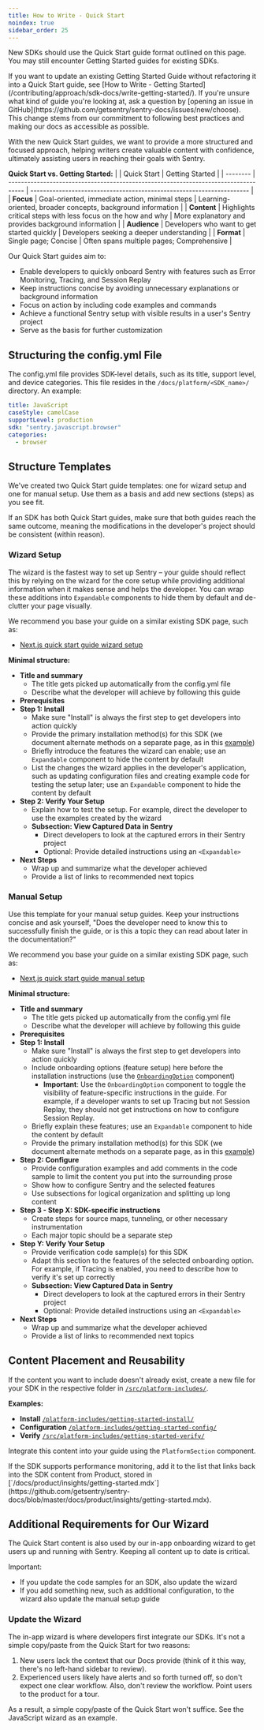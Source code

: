```yaml
---
title: How to Write - Quick Start
noindex: true
sidebar_order: 25
---
```


New SDKs should use the Quick Start guide format outlined on this page. You may still encounter Getting Started guides for existing SDKs.

<Alert type="info" title="Note">
  If you want to update an existing Getting Started Guide without refactoring it
  into a Quick Start guide, see [How to Write - Getting
  Started](/contributing/approach/sdk-docs/write-getting-started/). If you're
  unsure what kind of guide you're looking at, ask a question by [opening an
  issue in GitHub](https://github.com/getsentry/sentry-docs/issues/new/choose).
</Alert>

<Expandable type="info" title="Why the change?">
This change stems from our commitment to following best practices and making our docs as accessible as possible.

With the new Quick Start guides, we want to provide a more structured and focused approach, helping writers create valuable content with confidence, ultimately assisting users in reaching their goals with Sentry.

**Quick Start vs. Getting Started:**
| | Quick Start | Getting Started |
| -------- | ----------------------------------------------------------------------------------- | --------------------------------------------------------------------- |
| **Focus** | Goal-oriented, immediate action, minimal steps | Learning-oriented, broader concepts, background information |
| **Content** | Highlights critical steps with less focus on the how and why | More explanatory and provides background information |
| **Audience** | Developers who want to get started quickly | Developers seeking a deeper understanding |
| **Format** | Single page; Concise | Often spans multiple pages; Comprehensive |

</Expandable>

Our Quick Start guides aim to:

- Enable developers to quickly onboard Sentry with features such as Error Monitoring, Tracing, and Session Replay
- Keep instructions concise by avoiding unnecessary explanations or background information
- Focus on action by including code examples and commands
- Achieve a functional Sentry setup with visible results in a user's Sentry project
- Serve as the basis for further customization

## Structuring the config.yml File

The config.yml file provides SDK-level details, such as its title, support level, and device categories. This file resides in the `/docs/platform/<SDK_name>/` directory. An example:

```yaml
title: JavaScript
caseStyle: camelCase
supportLevel: production
sdk: "sentry.javascript.browser"
categories:
  - browser
```

## Structure Templates

We've created two Quick Start guide templates: one for wizard setup and one for manual setup. Use them as a basis and add new sections (steps) as you see fit.

If an SDK has both Quick Start guides, make sure that both guides reach the same outcome, meaning the modifications in the developer's project should be consistent (within reason).

### Wizard Setup

The wizard is the fastest way to set up Sentry – your guide should reflect this by relying on the wizard for the core setup while providing additional information when it makes sense and helps the developer. You can wrap these additions into `Expandable` components to hide them by default and de-clutter your page visually.

We recommend you base your guide on a similar existing SDK page, such as:

- [Next.js quick start guide wizard setup](/platforms/javascript/guides/nextjs/)

**Minimal structure:**

- **Title and summary**
  - The title gets picked up automatically from the config.yml file
  - Describe what the developer will achieve by following this guide
- **Prerequisites**
- **Step 1: Install**
  - Make sure "Install" is always the first step to get developers into action quickly
  - Provide the primary installation method(s) for this SDK (we document alternate methods on a separate page, as in this [example](/platforms/javascript/install/))
  - Briefly introduce the features the wizard can enable; use an `Expandable` component to hide the content by default
  - List the changes the wizard applies in the developer's application, such as updating configuration files and creating example code for testing the setup later; use an `Expandable` component to hide the content by default
- **Step 2: Verify Your Setup**
  - Explain how to test the setup. For example, direct the developer to use the examples created by the wizard
  - **Subsection: View Captured Data in Sentry**
    - Direct developers to look at the captured errors in their Sentry project
    - Optional: Provide detailed instructions using an `<Expandable>`
- **Next Steps**
  - Wrap up and summarize what the developer achieved
  - Provide a list of links to recommended next topics

### Manual Setup

Use this template for your manual setup guides. Keep your instructions concise and ask yourself, "Does the developer need to know this to successfully finish the guide, or is this a topic they can read about later in the documentation?"

We recommend you base your guide on a similar existing SDK page, such as:

- [Next.js quick start guide manual setup](https://docs.sentry.io/platforms/javascript/guides/nextjs/manual-setup/)

**Minimal structure:**

- **Title and summary**
  - The title gets picked up automatically from the config.yml file
  - Describe what the developer will achieve by following this guide
- **Prerequisites**
- **Step 1: Install**
  - Make sure "Install" is always the first step to get developers into action quickly
  - Include onboarding options (feature setup) here before the installation instructions (use the [`OnboardingOption`](/contributing/pages/components/#onboarding-options) component)
    - **Important**: Use the `OnboardingOption` component to toggle the visibility of feature-specific instructions in the guide. For example, if a developer wants to set up Tracing but not Session Replay, they should not get instructions on how to configure Session Replay.
  - Briefly explain these features; use an `Expandable` component to hide the content by default
  - Provide the primary installation method(s) for this SDK (we document alternate methods on a separate page, as in this [example](/platforms/javascript/install/))
- **Step 2: Configure**
  - Provide configuration examples and add comments in the code sample to limit the content you put into the surrounding prose
  - Show how to configure Sentry and the selected features
  - Use subsections for logical organization and splitting up long content
- **Step 3 - Step X: SDK-specific instructions**
  - Create steps for source maps, tunneling, or other necessary instrumentation
  - Each major topic should be a separate step
- **Step Y: Verify Your Setup**
  - Provide verification code sample(s) for this SDK
  - Adapt this section to the features of the selected onboarding option. For example, if Tracing is enabled, you need to describe how to verify it's set up correctly
  - **Subsection: View Captured Data in Sentry**
    - Direct developers to look at the captured errors in their Sentry project
    - Optional: Provide detailed instructions using an `<Expandable>`
- **Next Steps**
  - Wrap up and summarize what the developer achieved
  - Provide a list of links to recommended next topics

## Content Placement and Reusability

If the content you want to include doesn't already exist, create a new file for your SDK in the respective folder in [`/src/platform-includes/`](https://github.com/getsentry/sentry-docs/tree/master/platform-includes).

**Examples:**

- **Install** [`/platform-includes/getting-started-install/`](https://github.com/getsentry/sentry-docs/tree/master/platform-includes/getting-started-install)
- **Configuration** [`/platform-includes/getting-started-config/`](https://github.com/getsentry/sentry-docs/tree/master/platform-includes/getting-started-config)
- **Verify** [`/src/platform-includes/getting-started-verify/`](https://github.com/getsentry/sentry-docs/tree/master/platform-includes/getting-started-verify)

Integrate this content into your guide using the `PlatformSection` component.

<Alert type="info">
  If the SDK supports performance monitoring, add it to the list that links back
  into the SDK content from Product, stored in
  [`/docs/product/insights/getting-started.mdx`](https://github.com/getsentry/sentry-docs/blob/master/docs/product/insights/getting-started.mdx).
</Alert>

## Additional Requirements for Our Wizard

The Quick Start content is also used by our in-app onboarding wizard to get users up and running with Sentry. Keeping all content up to date is critical.

Important:

- If you update the code samples for an SDK, also update the wizard
- If you add something new, such as additional configuration, to the wizard also update the manual setup guide

### Update the Wizard

The in-app wizard is where developers first integrate our SDKs. It's not a simple copy/paste from the Quick Start for two reasons:

1. New users lack the context that our Docs provide (think of it this way, there's no left-hand sidebar to review).
2. Experienced users likely have alerts and so forth turned off, so don't expect one clear workflow. Also, don't review the workflow. Point users to the product for a tour.

As a result, a simple copy/paste of the Quick Start won't suffice. See the JavaScript wizard as an example.
